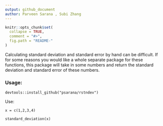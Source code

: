 ```yaml
---
output: github_document
author: Parveen Sarana , Subi Zhang
---
```



```r
knitr::opts_chunk$set(
  collapse = TRUE,
  comment = "#>",
  fig.path = "README-"
)
```
Calculating standard deviation and standard error by hand can be difficult. If for some reasons you would like a whole separate package for these functions, this package will take in some numbers and return the standard deviation and standard error of these numbers.

### Usage:



```
devtools::install_github("psarana/rstndev")
```

Use:

```
x = c(1,2,3,4)

standard_deviation(x)
```
